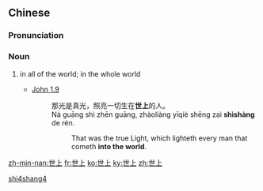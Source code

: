 ==Chinese==
{{zh-forms}}

===Pronunciation===
{{zh-pron
|m=shìshàng
|c=sai3 soeng6
|h=pfs=sṳ-song
|mn=qz,tw,xm:sè-siōng/zz:sì-siāng/twvk:sè-siāng/xm:sè-chiūⁿ
|cat=n
}}

===Noun===
{{zh-noun}}

# {{lb|zh|literary}} in all of the world; in the whole world
#* [http://wordproject.org/multi/bi_en_cn_py.htm John 1.9]
#*: 那光是真光，照亮一切生在'''世上'''的人。
#*: Nà guāng shì zhēn guāng, zhàoliàng yīqiè shēng zaì '''shìshàng''' de rén.
#*:: That was the true Light, which lighteth every man that cometh '''into the world'''.

[[Category:Mandarin literary terms|shi4shang4]]

[[zh-min-nan:世上]]
[[fr:世上]]
[[ko:世上]]
[[ky:世上]]
[[zh:世上]]